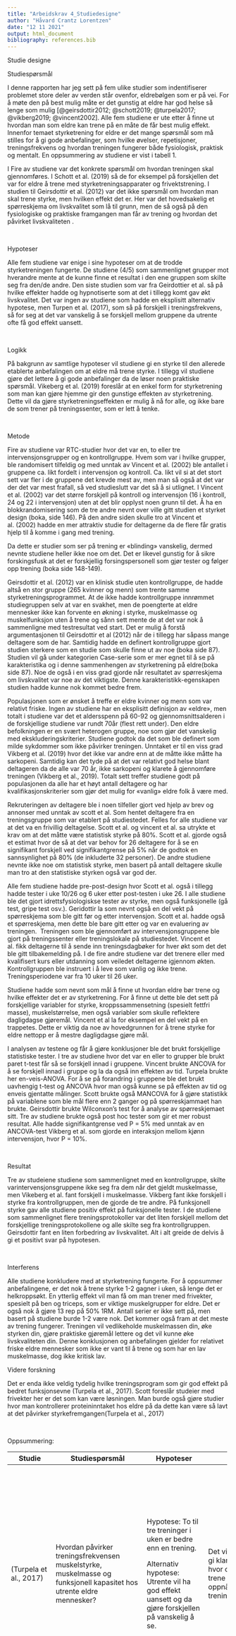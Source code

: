 ```yaml
---
title: "Arbeidskrav 4_Studiedesigne"
author: "Håvard Crantz Lorentzen"
date: "12 11 2021"
output: html_document
bibliography: references.bib
---
```


Studie designe

Studiespørsmål

I denne rapporten har jeg sett på fem ulike studier som indentifiserer
problemet store deler av verden står ovenfor, eldrebølgen som er på vei. For å
møte den på best mulig måte er det gunstig at eldre har god helse så lenge som
mulig [@geirsdottir2012; @schott2019; @turpela2017; @vikberg2019; @vincent2002]. Alle fem studiene er ute etter å finne ut hvordan man som eldre kan
trene på en måte de får best mulig effekt. Innenfor temaet styrketrening for
eldre er det mange spørsmål som må stilles for å gi gode anbefalinger, som hvilke
øvelser, repetisjoner, treningsfrekvens og hvordan treningen fungerer både
fysiologisk, praktisk og mentalt. En oppsummering av studiene er vist i tabell
1.

I Fire av studiene var det konkrete spørsmål om hvordan treningen skal
gjennomføres. I Schott et al. (2019) så de for eksempel på forskjellen det var for eldre å trene med styrketreningsapparater og frivektstrening. I studien til Geirsdottir et al. (2012) var det ikke spørsmål om hvordan man skal trene styrke, men
hvilken effekt det er. Her var det hovedsakelig et spørreskjema om livskvalitet
som lå til grunn, men de så også på den fysiologiske og praktiske
framgangen man får av trening og hvordan det påvirket livskvaliteten .

 

Hypoteser

Alle fem studiene var enige i sine hypoteser om at de trodde
styrketreningen fungerte. De studiene (4/5) som sammenlignet grupper mot
hverandre mente at de kunne finne et resultat i den ene gruppen som skilte seg
fra den/de andre. Den siste studien som var fra Geirdottier et al. så på hvilke
effekter hadde og hypnotiserte som at det i tillegg komt gav økt livskvalitet. Det
var ingen av studiene som hadde en eksplisitt alternativ hypotese, men Turpen
et al. (2017), som så på forskjell i treningsfrekvens, så for seg at det var vanskelig
å se forskjell mellom gruppene da utrente ofte få god effekt uansett.

 

Logikk

På bakgrunn av samtlige hypoteser vil studiene gi
en styrke til den allerede etablerte anbefalingen om at eldre må trene styrke. I
tillegg vil studiene gjøre det lettere å gi gode anbefalinger da de løser noen praktiske
spørsmål. Vikeberg et al. (2019) foreslår at en enkel form for styrketrening
som man kan gjøre hjemme gir den gunstige effekten av styrketrening. Dette vil
da gjøre styrketreningseffekten er mulig å nå for alle, og ikke bare de som
trener på treningssenter, som er lett å tenke.

 

Metode

Fire av studiene var RTC-studier
hvor det var en, to eller tre intervensjonsgrupper og en kontrollgruppe. Hvem som
var i hvilke grupper, ble randomisert tilfeldig og med unntak av Vincent et al.
(2002) ble antallet i gruppene ca. likt fordelt i intervensjon og kontroll. Ca.
likt vil si at det stort sett var fler i de gruppene det krevde mest av, men man
så også at det var der det var mest frafall, så ved studieslutt var det så å si
utlignet. I Vincent et al. (2002) var det større forskjell på kontroll og
intervensjon (16 i kontroll, 24 og 22 i intervensjon) uten at det blir opplyst noen
grunn til det. Å ha en blokkrandomisering som de tre andre nevnt over ville
gitt studien et styrket design (boka, side 146). På den andre siden skulle tro
at Vincent et al. (2002) hadde en mer attraktiv studie for deltagerne da de
flere får gratis hjelp til å komme i gang med trening.

Da dette er studier som ser
på trening er «blinding» vanskelig, dermed nevnte studiene heller ikke noe om
det. Det er likevel gunstig for å sikre forskingsfusk at det er forskjellig
forsingspersonell som gjør tester og følger opp trening (boka side 148-149).

Geirsdottir et al. (2012) var en klinisk studie uten kontrollgruppe, de hadde altså en stor
gruppe (265 kvinner og menn) som trente samme styrketreningsprogrammet. At de
ikke hadde kontrollgruppe innrømmet studiegruppen selv at var en svakhet, men
de poengterte at eldre mennesker ikke kan forvente en økning i styrke, muskelmasse
og muskelfunksjon uten å trene og sånn sett mente de at det var nok å
sammenligne med testresultat ved start. Det er mulig å forstå argumentasjonen
til Geirsdottir et al (2012) når de i tillegg har såpass mange deltagere som de
har. Samtidig hadde en definert kontrollgruppe gjort studien sterkere som en
studie som skulle finne ut av noe (boka side 87). Studien vil gå under kategorien
Case-serie som er mer egnet til å se på karakteristika og i denne sammenhengen
av styrketrening på eldre(boka side 87). Noe de også i en viss grad gjorde når resultatet
av spørreskjema om livskvalitet var noe av det viktigste. Denne karakteristikk-egenskapen
studien hadde kunne nok kommet bedre frem.

Populasjonen som er ønsket å treffe er eldre kvinner
og menn som var relativt friske. Ingen av studiene har en eksplisitt definisjon
av «eldre», men totalt i studiene var det et aldersspenn på 60-92 og
gjennomsnittsalderen i de forskjellige studiene var rundt 70år (flest rett
under). Den eldre befolkningen er en svært heterogen gruppe, noe som gjør det vanskelig
med ekskluderingskriterier. Studiene godtok da det som ble definert som milde
sykdommer som ikke påvirker treningen. Unntaket er til en viss grad Vikberg et al. (2019) hvor det ikke var andre enn at de måtte
ikke måtte ha sarkopeni. Samtidig kan det tyde på at det var relativt god helse
blant deltageren da de alle var 70 år, ikke sarkopeni og klarete å gjennomføre
treningen (Vikberg et al., 2019). Totalt sett treffer studiene godt
på populasjonen da alle har et høyt antall deltagere og har kvalifikasjonskriterier
som gjør det mulig for «vanlig» eldre folk å være med.

Rekruteringen av deltagere
ble i noen tilfeller gjort ved hjelp av brev og annonser med unntak av scott et
al. Som hentet deltagere fra en treningsgruppe som var etablert på studiestedet.
Felles for alle studiene var at det va en frivillig deltagelse. Scott et al. og
vincent et al. sa utrykte et krav om at det måtte være statistisk styrke på 80%.
Scott et al. gjorde også et estimat hvor de så at det var behov for 26
deltagere for å se en signifikant forskjell ved signifikantgrense på 5% når de
godtok en sannsynlighet på 80% (de inkluderte 32 personer). De andre studiene
nevnte ikke noe om statistisk styrke, men basert på antall deltagere skulle man
tro at den statistiske styrken også var god der.

Alle fem studiene hadde pre-post-design
hvor Scott et al. også i tillegg hadde tester i uke 10/26 og 6 uker etter post-testen
i uke 26. I alle studiene ble det gjort idrettsfysiologiskse tester av styrke, men
også funksjonelle (gå test, gripe test osv.). Geridottir la som nevnt også en
del vekt på spørreskjema som ble gitt før og etter intervensjon. Scott et al.
hadde også et spørreskjema, men dette ble bare gitt etter og var en evaluering
av treningen.  Treningen som ble gjennomført
av intervensjonsgruppene ble gjort på treningssenter eller treningslokale på studiestedet.
Vincent et al. fikk deltagerne til å sende inn treningsdagbøker for hver økt
som det det ble gitt tilbakemelding på. I de fire andre studiene var det trenere
eller med kvalifisert kurs eller utdanning som veiledet deltagerne igjennom
økten. Kontrollgruppen ble instruert i å leve som vanlig og ikke trene.
Treningsperiodene var fra 10 uker til 26 uker.

Studiene hadde som nevnt som
mål å finne ut hvordan eldre bør trene og hvilke effekter det er av styrketrening.
For å finne ut dette ble det sett på forskjellige variabler for styrke, kroppssammensetning
(spesielt fettfri masse), muskelstørrelse, men også variabler som skulle
reflektere dagligdagse gjøremål. Vincent et al la for eksempel en del vekt på
en trappetes. Dette er viktig da noe av hovedgrunnen for å trene styrke for
eldre nettopp er å mestre dagligdagse gjøre mål.

I analysen av testene og får å
gjøre konklusjoner ble det brukt forskjellige statistiske tester. I tre av studiene
hvor det var en eller to grupper ble brukt paret t-test får så se forskjell
innad i gruppene. Vincent brukte ANCOVA for å se forskjell innad i gruppe og la
da også inn effekten av tid. Turpela brukte her en-veis-ANOVA. For å se på forandring
i gruppene ble det brukt uavhengig t-test og ANCOVA hvor man også kunne se på effekten
av tid og enveis gjentatte målinger. Scott
brukte også MANCOVA for å gjøre statistikk på variablene som ble mål flere enn
2 ganger og på spørreskjammaet han brukte. Geirsdottir brukte Wilconxon's test
for å analyse av spørreskjemaet sitt. Tre av studiene brukte også post hoc
tester som gir et mer robust resultat. Alle hadde signifikantgrense ved P = 5% med
unntak av en ANCOVA-test Vikberg et al. som gjorde en interaksjon mellom kjønn intervensjon,
hvor P = 10%.  

 

Resultat

Tre av studeiene studiene som
sammenlignet med en kontrollgruppe, skilte varintervensjonsgruppene ikke seg
fra dem når det gjeldt muskelmasse, men Vikeberg et al. fant forskjell i muskelmasse.
Vikberg fant ikke forskjell i styrke fra kontrollgruppen, men de gjorde de tre
andre. På funksjonell styrke gav alle studiene positiv effekt på funksjonelle
tester. I de studiene som sammenlignet flere treningsprotokoller var det liten forskjell
mellom det forskjellige treningsprotokollene og alle skilte seg fra
kontrollgruppen. Geirsdottir fant en liten forbedring av livskvalitet. Alt i
alt greide de delvis å gi et positivt svar på hypotesen.

 

Interferens

Alle studiene konkludere med at styrketrening fungerte. For å oppsummer
anbefalingene, er det nok å trene styrke 1-2 gagner i uken, så lenge det er helkroppsøkt.
En ytterlig effekt vil man få om man trener med frivekter, spesielt på ben og
triceps, som er viktige muskelgrupper for eldre. Det er også nok å gjøre 13 rep
på 50% 1RM. Antall serier er ikke sett på, men basert på studiene burde 1-2
være nok. Det kommer også fram at det meste av trening fungerer. Treningen vil vedlikeholde
muskelmassen din, øke styrken din, gjøre praktiske gjøremål lettere og det vil
kunne øke livskvaliteten din. Denne konklusjonen og anbefalingen gjelder for relativet
friske eldre mennesker som ikke er vant til å trene og som har en lav
muskelmasse, dog ikke kritisk lav.

Videre forskning

Det er enda ikke veldig tydelig hvilke treningsprogram som gir god
effekt på bedret funksjonsevne (Turpela et al., 2017). Scott foreslår studeier med
frivekter her er det som kan være løsningen. Man burde også gjøre studier hvor man
kontrollerer proteininntaket hos eldre på da dette kan være så lavt at det
påvirker styrkefremgangen(Turpela et al., 2017)

 

Oppsummering:

+-----------------------+------------------------------------------------------------------------------------------+-----------------------------------------------------------------------------------+--------------------------------------------------------------------------------+-------------------------------------------------------------------------------------------+-----------------------------------------------------------------------------------+-----------------------------------------------------------------------------------------+
| Studie                | Studiespørsmål                                                                           | Hypoteser                                                                         | Logikk                                                                         | Metode                                                                                    | Resultat                                                                          | Interferes                                                                              |
+=======================+==========================================================================================+===================================================================================+================================================================================+===========================================================================================+===================================================================================+=========================================================================================+
| (Turpela et al.,      | Hvordan                                                                                  | Hypotese:                                                                         | Det                                                                            | 4                                                                                         | Ikke                                                                              | Sunne                                                                                   |
| 2017)                 | påvirker treningsfrekvensen muskelstyrke, muskelmasse og funksjonell                     | To til tre treninger i uken er bedre enn en trening.                              | vil bli enklere å gi klare råd om hvor ofte eldre bør trene styrke for å oppnå | grupper basert på antall treninger i uken: ingen økter, 1 økt, 2 økter og 3               | sammenheng mellom treningsfrekvens og ganghastighet eller kroppssammensetning.    | eldre vil ha en gunstig effekt av å trene lavfrekvens helkropps styrketrening           |
|                       | kapasitet hos utrente eldre mennesker?                                                   |                                                                                   | treningseffekt.                                                                | økter. Intervensjonsperioden var 6 måneder med 3 måneder tilvenning i forkant.            | Alle skilte seg fra kontrollgruppen Dose-respons i forhold til 1RM og dynamisk    | (1-2 ganger i uken).                                                                    |
|                       |                                                                                          | Alternativ                                                                        |                                                                                | Styrketester og funksjonell kapasitet ble testet før og etter. Treningsøktene             | styrke (i treningsapparat)                                                        |                                                                                         |
|                       |                                                                                          | hypotese: Utrente vil ha god effekt uansett og da gjøre forskjellen på vanskelig  |                                                                                | var tradisjonell tung og eksplosiv trening. 106 kvinner og menn (64-75 år) som            |                                                                                   |                                                                                         |
|                       |                                                                                          | å se.                                                                             |                                                                                | var friske med unntak «normale» alderssjukdommer.                                         |                                                                                   |                                                                                         |
|                       |                                                                                          |                                                                                   |                                                                                |                                                                                           |                                                                                   |                                                                                         |
|                       |                                                                                          |                                                                                   |                                                                                | Ble                                                                                       |                                                                                   |                                                                                         |
|                       |                                                                                          |                                                                                   |                                                                                | brukt en-veis-ANOVA og en-veis-ANOVA med gjentatte målinger                               |                                                                                   |                                                                                         |
+-----------------------+------------------------------------------------------------------------------------------+-----------------------------------------------------------------------------------+--------------------------------------------------------------------------------+-------------------------------------------------------------------------------------------+-----------------------------------------------------------------------------------+-----------------------------------------------------------------------------------------+
| (Schott et al., 2019) | Studien                                                                                  | Begge                                                                             | Vil                                                                            | 32                                                                                        | Begge                                                                             | Trening                                                                                 |
|                       | hadde to formål:                                                                         | gruppene vil ha en fremgang i styrke, men gruppen som trener med frivekter        | gjøre det lettere å gi treingsanbefalinger for godt fungerende eldre           | friske kvinner og menn mellom 60 og 86 år ble fordelt i to grupper hvor den               | gruppene økte i alle øvelser og gjorde det bedre på dynamiske styrketester. For   | både med frivekter og maskin gir god styrkeeffekt, men frivektstrening gir              |
|                       |                                                                                          | vil få et bedre resultat sammenlignet med gruppen som trente med treningsapparat. |                                                                                | ene trente med frivekter, mens den andre trente med apparat.                              | triceps og ben var det større effekt av å trene med frivekter. Frivektstrening    | ytterlige effekt på ben og triceps. Disse to muskelgruppene er viktige for å            |
|                       | 1.Sammenligne                                                                            |                                                                                   |                                                                                |                                                                                           | var mer motiverende.                                                              | forebygge fall og i dagliglivet, frivektstrening er derfor å anbefale for eldre         |
|                       | effekten av intensiv frivektstrening med apparattrening hos godt fungerende eldre        |                                                                                   |                                                                                | Det                                                                                       |                                                                                   | som er godt fungerende.                                                                 |
|                       | mennesker.                                                                               |                                                                                   |                                                                                | ble gjennomført to treninger i uken hvor øvelsene ble gjort i 3 sett og 10-12             |                                                                                   |                                                                                         |
|                       |                                                                                          |                                                                                   |                                                                                | repetisjoner (10RM). Alle økter ble avsluttet med 20 min utholdenhetstrening.             |                                                                                   |                                                                                         |
|                       | 2.                                                                                       |                                                                                   |                                                                                | Testing av styrke og utholdenhet ble gjort ved start, 10 uker, 26 uker og 6               |                                                                                   |                                                                                         |
|                       | Se om intensiv trening med frivekter er gjennomførbart på denne gruppen                  |                                                                                   |                                                                                | uker etter intervensjon (uten trening). Det ble også utfylt spørreskjema                  |                                                                                   |                                                                                         |
|                       |                                                                                          |                                                                                   |                                                                                | etter intervensjon. Statistikk ble gjort ved uavhengig t-test, paret t-test,              |                                                                                   |                                                                                         |
|                       |                                                                                          |                                                                                   |                                                                                | MANCOVA, Cohens d og Pearsons korrelasjon.                                                |                                                                                   |                                                                                         |
+-----------------------+------------------------------------------------------------------------------------------+-----------------------------------------------------------------------------------+--------------------------------------------------------------------------------+-------------------------------------------------------------------------------------------+-----------------------------------------------------------------------------------+-----------------------------------------------------------------------------------------+
| (Vikberg et al.,      | Effekten                                                                                 | Styrketreningen                                                                   | Eldre                                                                          | 70                                                                                        | Det                                                                               | Styrketrening                                                                           |
| 2019)                 | av 10-ukers trening med enkle styrkeøvelser og lite utstyr ledet av instruktør           | vil gi positiv effekt på funksjonell styrke                                       | kan på en enkel måte få god effekt av styrketrening.                           | kvinner og menn med presarkopeni ble fordelt i kontroll (36) og                           | var økning i styrke fra post til pre hos intervensjonsgruppen, men de skilte      | med enkelt utstyr som man kan gjøre nesten hvor som helst er effektivt for å            |
|                       | på personer med presarkopeni. Hovedspørsmålene er om treningen gir effekt på funksjonell |                                                                                   |                                                                                | intervensjonsgruppe (34). Intervensjonsgruppen trente tre gruppetreninger i               | seg ikke fra kontroll. Kroppssammensetning var bedret innad i gruppen og i        | hindre tap av muskelstyrke og øke muskelmasse for eldre med presarkopeni                |
|                       | styrke og om det påvirker kroppssammensetningen                                          |                                                                                   |                                                                                | uken i 10 uker. Det var ingen tydelige ekskluderingskriterier. Treningene var             | forhold til kontroll.                                                             |                                                                                         |
|                       |                                                                                          |                                                                                   |                                                                                | helkroppsøkter med enkle øvelser. Intensiteten skulle ligge på RPE mellom 6               |                                                                                   |                                                                                         |
|                       |                                                                                          |                                                                                   |                                                                                | og 7 (skala 1-10). Det ble gjort et testbatteri før og etter bestående av funksjonelle    |                                                                                   |                                                                                         |
|                       |                                                                                          |                                                                                   |                                                                                | tester i tillegg til tester av kroppssammensetning. Paret T-test ble brukt                |                                                                                   |                                                                                         |
|                       |                                                                                          |                                                                                   |                                                                                | for å se forskjell innad i gruppene. ANCOVA ble brukt få se forskjell mellom              |                                                                                   |                                                                                         |
|                       |                                                                                          |                                                                                   |                                                                                | gruppene.                                                                                 |                                                                                   |                                                                                         |
+-----------------------+------------------------------------------------------------------------------------------+-----------------------------------------------------------------------------------+--------------------------------------------------------------------------------+-------------------------------------------------------------------------------------------+-----------------------------------------------------------------------------------+-----------------------------------------------------------------------------------------+
| (Geirsdottir et       | Hva                                                                                      | Styrketreningen                                                                   | Styrketrening                                                                  | 265                                                                                       | Det                                                                               | 12                                                                                      |
| al., 2012)            | er styrketreningseffekten på eldre mennesker, spesielt med tanke på helse                | vil gi god effekt på muskelmassen og styrken som igjen vil øke helse relatert     | vil gi høyere livskvalitet hos eldre                                           | friske kvinner og menn mellom 65 og 92 år gikk igjennom et 12 ukers                       | var en økning i muskelmasse, styrke og funksjonell kapasitet. Det var en          | uker med styrketrening vil gi god effekt på styrke, kroppssammensetning og muskelmasse. |
|                       | relatert til livskvalitet, men også styrke, kroppssammensetning og                       | til livskvalitet.                                                                 |                                                                                | treningsprogram med tre økter i uken med. Øktene var helkroppsprogram (3 sett,            | liten, men signifikant økning i livskvalitet                                      | Dette vil igjen gi bedre livskvalitet. Ved styrketrening vil en også hindre             |
|                       | funksjonell kapasitet                                                                    |                                                                                   |                                                                                | 6-8 rep på 75-80% av 1RM per øvelse). Motstanden ble økt 5-10% hver uke. Før og           |                                                                                   | fallet i muskelstyrke og muskelmasse.                                                   |
|                       |                                                                                          |                                                                                   |                                                                                | etter ble det testet styrke, kroppssammensetning, funksjonell styrke og tatt spørreskjema |                                                                                   |                                                                                         |
|                       |                                                                                          |                                                                                   |                                                                                | om livskvalitet. Statistikk mellom de som droppet ut og de andre ble                      |                                                                                   |                                                                                         |
|                       |                                                                                          |                                                                                   |                                                                                | analysert ved uavhengig t-test. Paret t-test ble brukt for å se på forskjell mellom       |                                                                                   |                                                                                         |
|                       |                                                                                          |                                                                                   |                                                                                | pre og post. Wilcoxon test ble brukt for å se på pre og post spørreskjema. Persons        |                                                                                   |                                                                                         |
|                       |                                                                                          |                                                                                   |                                                                                | og Spearmans r ble brukt for å se på korrelasjoner mellom spørreskjemavariabler           |                                                                                   |                                                                                         |
|                       |                                                                                          |                                                                                   |                                                                                | og kroppssammensetning, styrke og funksjon.                                               |                                                                                   |                                                                                         |
+-----------------------+------------------------------------------------------------------------------------------+-----------------------------------------------------------------------------------+--------------------------------------------------------------------------------+-------------------------------------------------------------------------------------------+-----------------------------------------------------------------------------------+-----------------------------------------------------------------------------------------+
| (Vincent et al.,      | Er                                                                                       | Styrketrening                                                                     | Man                                                                            | 62                                                                                        | Begge                                                                             | Eldre                                                                                   |
| 2002)                 | det forskjell på treningseffekten av å trene høyere vekt og lavere antall repetisjoner   | med lavere vekt og flere repetisjoner fungerer like bra som høy vekt og få        | kan anbefale trening som oppleves lettere og som er mindre skadeutsatt.        | Friske kvinner og menn mellom 60 og 83 år trenete eller var i kontroll i 26               | treningsgruppene fikk økning i muskelstyrke og muskelutholdenhet, samt i          | friske mennesker kan få like godt resultat med 13 rep på 50% av 1 RM, 8 rep             |
|                       | og lavere vekt og flere repetisjoner hos eldre mennesker                                 | repetisjoner.                                                                     |                                                                                | uker. De som trente, trente enten 50% av 1RM \*13 rep eller 80% av 1RM 8 rep i            | trappetesten i forhold til kontroll, men ingen forskjell mellom treningsgruppene. | på 80% av 1RM. Dette gjør styrketrening enklere i tillegg til lavere skaderisiko.       |
|                       |                                                                                          |                                                                                   |                                                                                | en serie per treningsapparat (volum blir ca. det samme for begge). Basert på              |                                                                                   |                                                                                         |
|                       |                                                                                          |                                                                                   |                                                                                | borgs skala (6-20), ble det gjort økninger i vekt på treningen. Før og etter              |                                                                                   |                                                                                         |
|                       |                                                                                          |                                                                                   |                                                                                | perioden ble det testet kroppssammensetning, diet, styrke, utholdende styrke              |                                                                                   |                                                                                         |
|                       |                                                                                          |                                                                                   |                                                                                | og trappetest. ANOVA ble brukt for å se forskjell innad og mellom gruppene over           |                                                                                   |                                                                                         |
|                       |                                                                                          |                                                                                   |                                                                                | tid. For de endelige resultatet ble ANCOVA brukt for å se på forskjeller                  |                                                                                   |                                                                                         |
+-----------------------+------------------------------------------------------------------------------------------+-----------------------------------------------------------------------------------+--------------------------------------------------------------------------------+-------------------------------------------------------------------------------------------+-----------------------------------------------------------------------------------+-----------------------------------------------------------------------------------------+

 Refferanser
